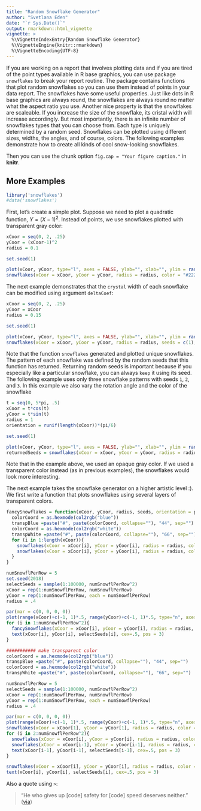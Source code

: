 ```yaml
---
title: "Random Snowflake Generator"
author: "Svetlana Eden"
date: "`r Sys.Date()`"
output: rmarkdown::html_vignette
vignette: >
  %\VignetteIndexEntry{Random Snowflake Generator}
  %\VignetteEngine{knitr::rmarkdown}
  %\VignetteEncoding{UTF-8}
---
```

If you are working on a report that involves plotting data and if you are tired of the point types available in R base graphics, you can use package `snowflakes` to break your report routine. The package contains functions that plot random snowflakes so you can use them instead of points in your data report. The snowflakes have some useful properties. Just like dots in R base graphics are always round, the snowflakes are always round no matter what the aspect ratio you use. Another nice property is that the snowflakes are scaleable. If you increase the size of the snowflake, its cristal width will increase accordingly. But most importantly, there is an infinite number of snowflakes types that you can choose from. Each type is uniquely determined by a random seed. Snowflakes can be plotted using different sizes, widths, the angles, and of course, colors. The following examples demonstrate how to create all kinds of cool snow-looking snowflakes.

Then you can use the chunk option `fig.cap = "Your figure caption."` in **knitr**.

## More Examples

```r
library('snowflakes')
#data('snowflakes')
```

First, let's create a simple plot. Suppose we need to plot a quadratic function, $Y = (X-1)^2$. Instead of points, we use snowflakes plotted with transparent gray color:

```r
xCoor = seq(0, 2, .25)
yCoor = (xCoor-1)^2
radius = 0.1

set.seed(1)

plot(xCoor, yCoor, type="l", axes = FALSE, ylab="", xlab="", ylim = range(yCoor) + radius*c(-1, 1), xlim = range(xCoor) + radius*c(-1, 1), col=gray(.9))
snowflakes(xCoor = xCoor, yCoor = yCoor, radius = radius, color = "#22222222")
```

The next example demonstrates that the `crystal` width of each snowflake can be modified using argument `deltaCoef`:

```r
xCoor = seq(0, 2, .25)
yCoor = xCoor
radius = 0.15

set.seed(1)

plot(xCoor, yCoor, type="l", axes = FALSE, ylab="", xlab="", ylim = range(yCoor) + radius*c(-1, 1), xlim = range(xCoor) + radius*c(-1, 1), col=gray(.9))
snowflakes(xCoor = xCoor, yCoor = yCoor, radius = radius, seeds = c(1), deltaCoef = 15 - (0:(length(xCoor)-1)), color = "#44444444")
```



Note that the function `snowflakes` generated and plotted unique snowflakes. The pattern of each snowflake was defined by the random seeds that this function has returned. Returning random seeds is important because if you especially like a particular snowflake, you can always `keep` it using its seed. The following example uses only three snowflake patterns with seeds `1`, `2`, and `3`. In this example we also vary the rotation angle and the color of the snowflake

```r
t = seq(0, 5*pi, .5)
xCoor = t*cos(t)
yCoor = t*sin(t)
radius = 1
orientation = runif(length(xCoor))*(pi/6)

set.seed(1)

plot(xCoor, yCoor, type="l", axes = FALSE, ylab="", xlab="", ylim = range(yCoor) + radius*c(-1, 1), xlim = range(xCoor) + radius*c(-1, 1), col=gray(.9))
returnedSeeds = snowflakes(xCoor = xCoor, yCoor = yCoor, radius = radius, orientation = orientation, seeds = 1:3, color = gray((1:length(xCoor))/(length(xCoor)+1)))
```

Note that in the example above, we used an opaque gray color. If we used a transparent color instead (as in previous examples), the snowflakes would look more interesting.

The next example takes the snowflake generator on a higher artistic level :).
We first write a function that plots snowflakes using several layers of transparent colors.

```r

fancySnowflakes = function(xCoor, yCoor, radius, seeds, orientation = pi/6){
  colorCoord = as.hexmode(col2rgb("blue"))
  transpBlue =paste("#", paste(colorCoord, collapse=""), "44", sep="")
  colorCoord = as.hexmode(col2rgb("white"))
  transpWhite =paste("#", paste(colorCoord, collapse=""), "66", sep="")
  for (i in 1:length(xCoor)){
    snowflakes(xCoor = xCoor[i], yCoor = yCoor[i], radius = radius, color = transpBlue, anotherColor = "#33333333", seeds = seeds[i])
    snowflakes(xCoor = xCoor[i], yCoor = yCoor[i], radius = radius, color = transpWhite, anotherColor = transpWhite, seeds = seeds[i])
  }
}

numSnowflPerRow = 5
set.seed(2018)
selectSeeds = sample(1:100000, numSnowflPerRow^2)
xCoor = rep(1:numSnowflPerRow, numSnowflPerRow)
yCoor = rep(1:numSnowflPerRow, each = numSnowflPerRow)
radius = .4

par(mar = c(0, 0, 0, 0))
plot(range(xCoor)+c(-1, 1)*.5, range(yCoor)+c(-1, 1)*.5, type="n", axes = FALSE, ylab="", xlab="")
for (i in 1:numSnowflPerRow^2){
  fancySnowflakes(xCoor = xCoor[i], yCoor = yCoor[i], radius = radius, seeds = selectSeeds[i])
  text(xCoor[i], yCoor[i], selectSeeds[i], cex=.5, pos = 3)
}

```

```r
########### make transparent color
colorCoord = as.hexmode(col2rgb("blue"))
transpBlue =paste("#", paste(colorCoord, collapse=""), "44", sep="")
colorCoord = as.hexmode(col2rgb("white"))
transpWhite =paste("#", paste(colorCoord, collapse=""), "66", sep="")

numSnowflPerRow = 5
selectSeeds = sample(1:100000, numSnowflPerRow^2)
xCoor = rep(1:numSnowflPerRow, numSnowflPerRow)
yCoor = rep(1:numSnowflPerRow, each = numSnowflPerRow)
radius = .4

par(mar = c(0, 0, 0, 0))
plot(range(xCoor)+c(-1, 1)*.5, range(yCoor)+c(-1, 1)*.5, type="n", axes = FALSE, ylab="", xlab="")
snowflakes(xCoor = xCoor[1], yCoor = yCoor[1], radius = radius, color = transpBlue, anotherColor = "#33333333", seeds = selectSeeds[1])
for (i in 2:numSnowflPerRow^2){
  snowflakes(xCoor = xCoor[i], yCoor = yCoor[i], radius = radius, color = transpBlue, anotherColor = "#33333333", seeds = selectSeeds[i])
  snowflakes(xCoor = xCoor[i-1], yCoor = yCoor[i-1], radius = radius, color = transpWhite, anotherColor = transpWhite, seeds = selectSeeds[i-1])
  text(xCoor[i-1], yCoor[i-1], selectSeeds[i-1], cex=.5, pos = 3)
}

snowflakes(xCoor = xCoor[i], yCoor = yCoor[i], radius = radius, color = transpWhite, anotherColor = transpWhite, seeds = selectSeeds[i])
text(xCoor[i], yCoor[i], selectSeeds[i], cex=.5, pos = 3)

```

Also a quote using `>`:

> "He who gives up [code] safety for [code] speed deserves neither."
([via](https://twitter.com/hadleywickham/status/504368538874703872))
